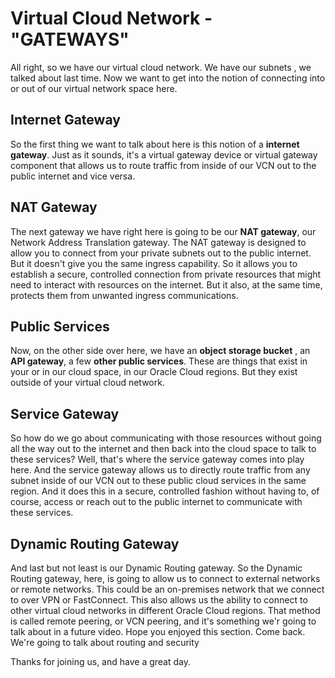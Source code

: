 # Virtual Cloud Network -  "GATEWAYS"

All right, so we have our virtual cloud network. We have our subnets , we talked about last time. Now we want to get into the notion of connecting into or out of our virtual network space here. 

## Internet Gateway

So the first thing we want to talk about here is this notion of a **internet gateway**. Just as it sounds, it's a virtual gateway device or virtual gateway component that allows us to route traffic from inside of our VCN out to the public internet and vice versa. 

## NAT Gateway

The next gateway we have right here is going to be our **NAT gateway**, our Network Address Translation gateway. The NAT gateway is designed to allow you to connect from your private subnets out to the public internet. But it doesn't give you the same ingress capability. So it allows you to establish a secure, controlled connection from private resources that might need to interact with resources on the internet. But it also, at the same time, protects them from unwanted ingress communications. 

## Public Services

Now, on the other side over here, we have an **object storage bucket** , an **API gateway**, a few **other public services**. These are things that exist in your or in our cloud space, in our Oracle Cloud regions. But they exist outside of your virtual cloud network. 

## Service Gateway

So how do we go about communicating with those resources without going all the way out to the internet and then back into the cloud space to talk to these services? Well, that's where the service gateway comes into play here. And the service gateway allows us to directly route traffic from any subnet inside of our VCN out to these public cloud services in the same region. And it does this in a secure, controlled fashion without having to, of course, access or reach out to the public internet to communicate with these services. 

## Dynamic Routing Gateway

And last but not least is our Dynamic Routing gateway. So the Dynamic Routing gateway, here, is going to allow us to connect to external networks or remote networks. This could be an on-premises network that we connect to over VPN or FastConnect. This also allows us the ability to connect to other virtual cloud networks in different Oracle Cloud regions. That method is called remote peering, or VCN peering, and it's something we'r going to talk about in a future video. Hope you enjoyed this section. Come back. We're going to talk about routing and security

Thanks for joining us,
and have a great day.
